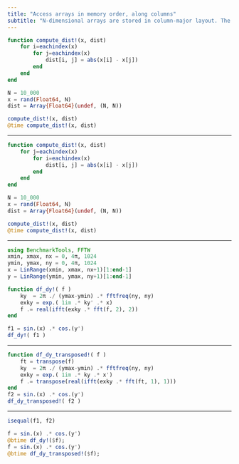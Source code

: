 ```yaml
---
title: "Access arrays in memory order, along columns"
subtitle: "N-dimensional arrays are stored in column-major layout. The elements from the first (leftmost) dimension or index are contiguous in memory."
---
```




```julia
function compute_dist!(x, dist)
    for i=eachindex(x)
        for j=eachindex(x)
            dist[i, j] = abs(x[i] - x[j])
        end
    end
end

N = 10_000
x = rand(Float64, N)
dist = Array{Float64}(undef, (N, N))

compute_dist!(x, dist)
@time compute_dist!(x, dist)
```
 ---

```julia
function compute_dist!(x, dist)
    for j=eachindex(x)
        for i=eachindex(x)
            dist[i, j] = abs(x[i] - x[j])
        end
    end
end

N = 10_000
x = rand(Float64, N)
dist = Array{Float64}(undef, (N, N))

compute_dist!(x, dist)
@time compute_dist!(x, dist)
```


---

```julia
using BenchmarkTools, FFTW
xmin, xmax, nx = 0, 4π, 1024
ymin, ymax, ny = 0, 4π, 1024
x = LinRange(xmin, xmax, nx+1)[1:end-1]
y = LinRange(ymin, ymax, ny+1)[1:end-1]

function df_dy!( f )
    ky  = 2π ./ (ymax-ymin) .* fftfreq(ny, ny)
    exky = exp.( 1im .* ky' .* x)
    f .= real(ifft(exky .* fft(f, 2), 2))
end

f1 = sin.(x) .* cos.(y') 
df_dy!( f1 )
```


---

```julia
function df_dy_transposed!( f )
    ft = transpose(f)
    ky  = 2π ./ (ymax-ymin) .* fftfreq(ny, ny)
    exky = exp.( 1im .* ky .* x')
    f .= transpose(real(ifft(exky .* fft(ft, 1), 1)))
end
f2 = sin.(x) .* cos.(y') 
df_dy_transposed!( f2 )
```

---

```julia
isequal(f1, f2)
```


```julia
f = sin.(x) .* cos.(y')
@btime df_dy!($f);
f = sin.(x) .* cos.(y')
@btime df_dy_transposed!($f);
```
